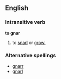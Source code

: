 ==English==
===Intransitive verb===
'''to gnar'''
# to [[snarl]] or [[growl]]
===Alternative spellings===
*[[gnarr]]
*[[gnarl]]
